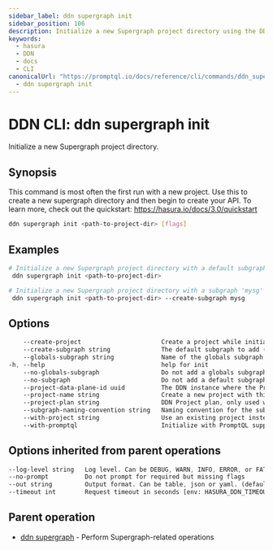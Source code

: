 ```yaml
---
sidebar_label: ddn supergraph init
sidebar_position: 106
description: Initialize a new Supergraph project directory using the DDN CLI
keywords:
  - hasura
  - DDN
  - docs
  - CLI
canonicalUrl: "https://promptql.io/docs/reference/cli/commands/ddn_supergraph_init"
  - ddn supergraph init
---
```


# DDN CLI: ddn supergraph init

Initialize a new Supergraph project directory.

## Synopsis

This command is most often the first run with a new project. Use this to create a new supergraph directory and then begin to create your API. To learn more, check out the quickstart: https://hasura.io/docs/3.0/quickstart

```bash
ddn supergraph init <path-to-project-dir> [flags]
```

## Examples

```bash
# Initialize a new Supergraph project directory with a default subgraph 'app'
 ddn supergraph init <path-to-project-dir>

# Initialize a new Supergraph project directory with a subgraph 'mysg'
 ddn supergraph init <path-to-project-dir> --create-subgraph mysg
```

## Options

```sass
    --create-project                      Create a project while initializing the supergraph
    --create-subgraph string              The default subgraph to add (default "app")
    --globals-subgraph string             Name of the globals subgraph (default "globals")
-h, --help                                help for init
    --no-globals-subgraph                 Do not add a globals subgraph
    --no-subgraph                         Do not add a default subgraph
    --project-data-plane-id uuid          The DDN instance where the Project should be hosted, only used with --create-project flag or --with-promptql flag
    --project-name string                 Create a new project with this name, only used with --create-project flag or --with-promptql flag
    --project-plan string                 DDN Project plan, only used with --create-project flag or --with-promptql flag
    --subgraph-naming-convention string   Naming convention for the subgraph. Can be 'graphql', 'snake_case' or 'none'.
    --with-project string                 Use an existing project instead of creating a new one, only used with --create-project flag or --with-promptql flag
    --with-promptql                       Initialize with PromptQL support, this also initializes a project with PromptQL enabled. (alpha)
```

## Options inherited from parent operations

```sass
--log-level string   Log level. Can be DEBUG, WARN, INFO, ERROR, or FATAL. (default "INFO")
--no-prompt          Do not prompt for required but missing flags
--out string         Output format. Can be table, json or yaml. (default "table")
--timeout int        Request timeout in seconds [env: HASURA_DDN_TIMEOUT] (default 100)
```

## Parent operation

- [ddn supergraph](/reference/cli/commands/ddn_supergraph) - Perform Supergraph-related operations
